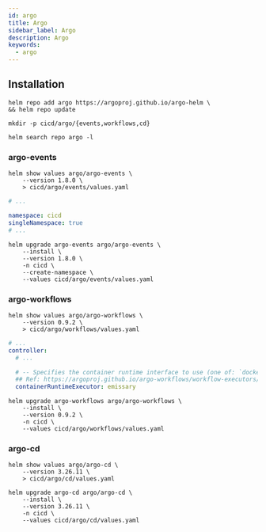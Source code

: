 ```yaml
---
id: argo
title: Argo
sidebar_label: Argo
description: Argo
keywords:
  - argo
---
```


## Installation

```shell
helm repo add argo https://argoproj.github.io/argo-helm \
&& helm repo update
```

```shell
mkdir -p cicd/argo/{events,workflows,cd}
```

```shell
helm search repo argo -l
```

### argo-events

```shell
helm show values argo/argo-events \
    --version 1.8.0 \
    > cicd/argo/events/values.yaml
```

```yaml title="cicd/argo/events/values.yaml"
# ...

namespace: cicd
singleNamespace: true
# ...
```

```shell
helm upgrade argo-events argo/argo-events \
    --install \
    --version 1.8.0 \
    -n cicd \
    --create-namespace \
    --values cicd/argo/events/values.yaml
```

### argo-workflows

```shell
helm show values argo/argo-workflows \
    --version 0.9.2 \
    > cicd/argo/workflows/values.yaml
```

```yaml title="cicd/argo/workflows/values.yaml"
# ...
controller:
  # ...

  # -- Specifies the container runtime interface to use (one of: `docker`, `kubelet`, `k8sapi`, `pns`, `emissary`)
  ## Ref: https://argoproj.github.io/argo-workflows/workflow-executors/
  containerRuntimeExecutor: emissary
```

```shell
helm upgrade argo-workflows argo/argo-workflows \
    --install \
    --version 0.9.2 \
    -n cicd \
    --values cicd/argo/workflows/values.yaml
```

### argo-cd

```shell
helm show values argo/argo-cd \
    --version 3.26.11 \
    > cicd/argo/cd/values.yaml
```

```shell
helm upgrade argo-cd argo/argo-cd \
    --install \
    --version 3.26.11 \
    -n cicd \
    --values cicd/argo/cd/values.yaml
```
